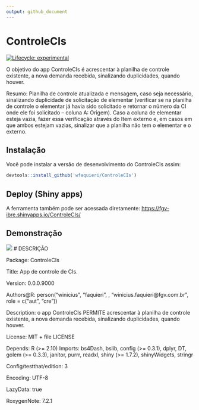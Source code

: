 ```yaml
---
output: github_document
---
```


# ControleCIs

<!-- badges: start -->
[![Lifecycle: experimental](https://img.shields.io/badge/lifecycle-experimental-orange.svg)](https://lifecycle.r-lib.org/articles/stages.html#experimental)
<!-- badges: end -->

O objetivo do app ControleCIs é acrescentar à planilha de controle existente, a nova demanda recebida, sinalizando duplicidades, quando houver.

Resumo: Planilha de controle atualizada e mensagem, caso seja necessário, sinalizando duplicidade de solicitação de elementar (verificar se na planilha de controle o elementar já havia sido solicitado e retornar o número da CI onde ele foi solicitado – coluna A: Origem). Caso a coluna de elementar esteja vazia, fazer essa verificação através do Item externo e, em casos em que ambos estejam vazias, sinalizar que a planilha não tem o elementar e o externo.


## Instalação

Você pode instalar a versão de desenvolvimento do ControleCIs assim:

``` r
devtools::install_github('wfaquieri/ControleCIs')
```

## Deploy (Shiny apps)

A ferramenta também pode ser acessada diretamente: <https://fgv-ibre.shinyapps.io/ControleCIs/>


## Demonstração

![](demo.gif)
# DESCRIÇÃO

Package: ControleCIs

Title: App de controle de CIs.

Version: 0.0.0.9000

Authors@R: 
    person("winicius", "faquieri", , "winicius.faquieri@fgv.com.br", role = c("aut", "cre"))
    
Description: o app ControleCIs PERMITE acrescentar à planilha de controle existente, a nova demanda recebida, sinalizando duplicidades, quando houver.

License: MIT + file LICENSE

Depends: 
    R (>= 2.10)
Imports: 
    bs4Dash,
    bslib,
    config (>= 0.3.1),
    dplyr,
    DT,
    golem (>= 0.3.3),
    janitor,
    purrr,
    readxl,
    shiny (>= 1.7.2),
    shinyWidgets,
    stringr
    
Config/testthat/edition: 3

Encoding: UTF-8

LazyData: true

RoxygenNote: 7.2.1
